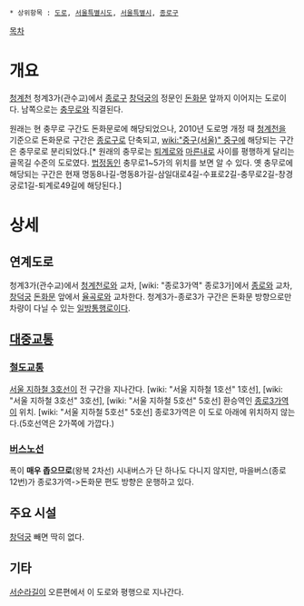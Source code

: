  * 상위항목 : [[도로]], [[서울특별시도]], [[서울특별시]], [[종로구]]

{{{+1 敦化門路 / Donhwamun-ro }}}

[[목차]]

= 개요 =
[[청계천]] 청계3가(관수교)에서 [[종로구]] [[창덕궁]]의 정문인 [[돈화문]] 앞까지 이어지는 도로이다. 남쪽으로는 [[충무로]]와 직결된다.

원래는 현 충무로 구간도 돈화문로에 해당되었으나, 2010년 도로명 개정 때 [[청계천]]을 기준으로 돈화문로 구간은 [[종로구]]로 단축되고, [[wiki:"중구(서울)" 중구]]에 해당되는 구간은 충무로로 분리되었다.[* 원래의 충무로는 [[퇴계로]]와 [[마른내로]] 사이를 평행하게 달리는 골목길 수준의 도로였다. [[법정동]]인 충무로1~5가의 위치를 보면 알 수 있다. 옛 충무로에 해당되는 구간은 현재 명동8나길-명동8가길-삼일대로4길-수표로2길-충무로2길-창경궁로1길-퇴계로49길에 해당된다.]
= 상세 =
== 연계도로 ==
청계3가(관수교)에서 [[청계천로]]와 교차, [wiki: "종로3가역" 종로3가]에서 [[종로]]와 교차, [[창덕궁]] [[돈화문]] 앞에서 [[율곡로]]와 교차한다. 청계3가-종로3가 구간은 돈화문 방향으로만 차량이 다닐 수 있는 [[일방통행]]로이다.
== [[대중교통]] ==
=== [[철도]]교통 ===
[[서울 지하철 3호선]]이 전 구간을 지나간다. [wiki: "서울 지하철 1호선" 1호선], [wiki: "서울 지하철 3호선" 3호선], [wiki: "서울 지하철 5호선" 5호선] 환승역인 [[종로3가역]]이 위치. [wiki: "서울 지하철 5호선" 5호선] 종로3가역은 이 도로 아래에 위치하지 않는다.(5호선역은 2가쪽에 가깝다.)
=== [[버스]]노선 ===
폭이 '''매우 좁으므로'''(왕복 2차선) 시내버스가 단 하나도 다니지 않지만, 마을버스(종로 12번)가 종로3가역->돈화문 편도 방향은 운행하고 있다.
== 주요 시설 ==
[[창덕궁]] 빼면 딱히 없다.
== 기타 ==
[[서순라길]]이 오른편에서 이 도로와 평행으로 지나간다.
